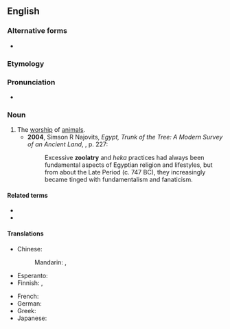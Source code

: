 {{also|zoölatry}}

==English==
{{wikipedia|Animal worship}}

===Alternative forms===
* {{l|en|zoölatry}}

===Etymology===
{{confix|en|zoo|latry}}

===Pronunciation===
* {{IPA|en|/zəʊˈɒlətɹi/|/zuːˈɒlətɹi/}}

===Noun===
{{en-noun|-}}

# The [[worship]] of [[animal]]s.
#* '''2004''', Simson R Najovits, ''Egypt, Trunk of the Tree: A Modern Survey of an Ancient Land'', {{ISBN|0875862578}}, p. 227:
#*: Excessive '''zoolatry''' and ''heka'' practices had always been fundamental aspects of Egyptian religion and lifestyles, but from about the Late Period (c. 747 BC), they increasingly became tinged with fundamentalism and fanaticism.

====Related terms====
* {{l|en|zoolater}}
* {{l|en|zoolatrous}}

====Translations====
{{trans-top|worship of animals}}
* Chinese:
*: Mandarin: {{t|cmn|動物崇拜}}, {{t|cmn|动物崇拜|tr=dòngwù chóngbài}}
* Esperanto: {{t|eo|zoolatrio}}
* Finnish: {{t|fi|eläintenpalvonta}}, {{t|fi|zoolatria}}
{{trans-mid}}
* French: {{t+|fr|zoolâtrie|f}}
* German: {{t+|de|Zoolatrie|f}}
* Greek: {{t+|el|ζωολατρία|f}}
* Japanese: {{t|ja|動物崇拝|tr=どうぶつすうはい, dōbutsusūhai}}
{{trans-bottom}}